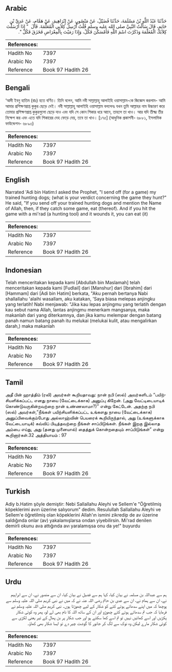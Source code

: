 ## Arabic


<div dir="rtl" lang="ar" style={{fontSize:'larger',backgroundColor:'#f8f9fa',padding:20}}>
حَدَّثَنَا عَبْدُ اللَّهِ بْنُ مَسْلَمَةَ، حَدَّثَنَا فُضَيْلٌ، عَنْ مَنْصُورٍ، عَنْ إِبْرَاهِيمَ، عَنْ هَمَّامٍ، عَنْ عَدِيِّ بْنِ حَاتِمٍ، قَالَ سَأَلْتُ النَّبِيَّ صلى الله عليه وسلم قُلْتُ أُرْسِلُ كِلاَبِي الْمُعَلَّمَةَ‏.‏ قَالَ ‏ "‏ إِذَا أَرْسَلْتَ كِلاَبَكَ الْمُعَلَّمَةَ وَذَكَرْتَ اسْمَ اللَّهِ فَأَمْسَكْنَ فَكُلْ، وَإِذَا رَمَيْتَ بِالْمِعْرَاضِ فَخَزَقَ فَكُلْ ‏"‏‏.‏
</div>
<div style={{backgroundColor:'#f8f9fa',padding:20, marginBottom: 10}}><table> <thead> <tr> <th>References:</th> <th></th> </tr> </thead> <tbody><tr><td>Hadith No</td><td>7397</td></tr><tr><td>Arabic No</td><td>7397</td></tr><tr><td>Reference</td><td>Book 97 Hadith 26</td></tr></tbody></table></div>

## Bengali


<div dir="ltr" lang="bn" style={{fontSize:'larger',backgroundColor:'#f8f9fa',padding:20}}>
‘আদী ইবনু হাতিম (রাঃ) হতে বর্ণিত। তিনি বলেন, আমি নবী সাল্লাল্লাহু আলাইহি ওয়াসাল্লাম-কে জিজ্ঞেস করলাম- আমি আমার প্রশিক্ষণপ্রাপ্ত কুকুর ছেড়ে দেই। নবী সাল্লাল্লাহু আলাইহি ওয়াসাল্লাম বললেনঃ যখন তুমি আল্লাহর নাম উচ্চারণ করে তোমার প্রশিক্ষণপ্রাপ্ত কুকুরগুলো ছেড়ে দাও এবং যদি সে কোন শিকার ধরে আনে, তাহলে তা খাও। আর যদি তীক্ষ্ম তীর নিক্ষেপ কর এবং এতে যদি শিকারের দেহ ফেড়ে দেয়, তবে তা খাও। [১৭৫] (আধুনিক প্রকাশনী- ৬৮৮১, ইসলামিক ফাউন্ডেশন- ৬৮৯৩)
</div>
<div style={{backgroundColor:'#f8f9fa',padding:20, marginBottom: 10}}><table> <thead> <tr> <th>References:</th> <th></th> </tr> </thead> <tbody><tr><td>Hadith No</td><td>7397</td></tr><tr><td>Arabic No</td><td>7397</td></tr><tr><td>Reference</td><td>Book 97 Hadith 26</td></tr></tbody></table></div>

## English


<div dir="ltr" lang="en" style={{fontSize:'larger',backgroundColor:'#f8f9fa',padding:20}}>
Narrated 'Adi bin Hatim:I asked the Prophet, "I send off (for a game) my trained hunting dogs; (what is your verdict concerning the game they hunt?" He said, "If you send off your trained hunting dogs and mention the Name of Allah, then, if they catch some game, eat (thereof). And if you hit the game with a mi'rad (a hunting tool) and it wounds it, you can eat (it)
</div>
<div style={{backgroundColor:'#f8f9fa',padding:20, marginBottom: 10}}><table> <thead> <tr> <th>References:</th> <th></th> </tr> </thead> <tbody><tr><td>Hadith No</td><td>7397</td></tr><tr><td>Arabic No</td><td>7397</td></tr><tr><td>Reference</td><td>Book 97 Hadith 26</td></tr></tbody></table></div>

## Indonesian


<div dir="ltr" lang="id" style={{fontSize:'larger',backgroundColor:'#f8f9fa',padding:20}}>
Telah menceritakan kepada kami [Abdullah bin Maslamah] telah menceritakan kepada kami [Fudlail] dari [Manshur] dari [Ibrahim] dari [Hammam] dari [Adi bin Hatim] berkata, "Aku pernah bertanya Nabi shallallahu 'alaihi wasallam, aku katakan, 'Saya biasa melepas anjingku yang terlatih! Nabi menjawab: "Jika kau lepas anjingmu yang terlatih dengan kau sebut nama Allah, lantas anjingmu menerkam mangsanya, maka makanlah dari yang diterkamnya, dan jika kamu melempar dengan batang panah namun batang panah itu melukai (melukai kulit, atau mengalirkan darah,) maka makanlah
</div>
<div style={{backgroundColor:'#f8f9fa',padding:20, marginBottom: 10}}><table> <thead> <tr> <th>References:</th> <th></th> </tr> </thead> <tbody><tr><td>Hadith No</td><td>7397</td></tr><tr><td>Arabic No</td><td>7397</td></tr><tr><td>Reference</td><td>Book 97 Hadith 26</td></tr></tbody></table></div>

## Tamil


<div dir="ltr" lang="ta" style={{fontSize:'larger',backgroundColor:'#f8f9fa',padding:20}}>
அதீ பின் ஹாத்திம் (ரலி) அவர்கள் கூறியதாவது: நான் நபி (ஸல்) அவர்களிடம் “பயிற்சியளிக்கப்பட்ட எனது நாயை (வேட்டைக்காக) அனுப்பு கிறேன். (அது வேட்டிடையாடிக் கொண்டுவருகின்றவற்றை நான் உண்ணலாமா?)” என்று கேட்டேன். அதற்கு நபி (ஸல்) அவர்கள்,”நீங்கள் பயிற்சியளிக்கப்பட்ட உங்களது நாயை (வேட்டைக்காக) அனுப்பிவைக்கும்போது அல்லாஹ்வின் பெயரைக் கூறியிருந்தால், அது (உங்களுக்காக வேட்டையாடிக்) கவ்விப் பிடித்தவற்றை நீங்கள் சாப்பிடுங்கள். நீங்கள் இறகு இல்லாத அம்பை எய்து, அது (தனது முனையால்) தைத்துக் கொன்றதையும் சாப்பிடுங்கள்” என்று கூறினார்கள்.32 அத்தியாயம் : 97
</div>
<div style={{backgroundColor:'#f8f9fa',padding:20, marginBottom: 10}}><table> <thead> <tr> <th>References:</th> <th></th> </tr> </thead> <tbody><tr><td>Hadith No</td><td>7397</td></tr><tr><td>Arabic No</td><td>7397</td></tr><tr><td>Reference</td><td>Book 97 Hadith 26</td></tr></tbody></table></div>

## Turkish


<div dir="ltr" lang="tr" style={{fontSize:'larger',backgroundColor:'#f8f9fa',padding:20}}>
Adiy b.Hatim şöyle demiştir: Nebi Sallallahu Aleyhi ve Sellem'e "Öğretilmiş köpeklerimi avın üzerine salıyorum" dedim. Resulullah Sallallahu Aleyhi ve Sellem'e öğretilmiş olan köpeklerini Allah'ın ismini zikredip de av üzerine saldığında onlar (av) yakalamışlarsa ondan yiyebilirsin. Mi'rad denilen demirli okunu ava attığında avı yaralamışsa onu da ye!" buyurdu
</div>
<div style={{backgroundColor:'#f8f9fa',padding:20, marginBottom: 10}}><table> <thead> <tr> <th>References:</th> <th></th> </tr> </thead> <tbody><tr><td>Hadith No</td><td>7397</td></tr><tr><td>Arabic No</td><td>7397</td></tr><tr><td>Reference</td><td>Book 97 Hadith 26</td></tr></tbody></table></div>

## Urdu


<div dir="rtl" lang="ur" style={{fontSize:'larger',backgroundColor:'#f8f9fa',padding:20}}>
ہم سے عبداللہ بن مسلمہ نے بیان کیا، کہا ہم سے فضیل نے بیان کیا، ان سے منصور نے، ان سے ابراہیم نے، ان سے ہمام نے، ان سے عدی بن حاتم رضی اللہ عنہ نے کہ میں نے نبی کریم صلی اللہ علیہ وسلم سے پوچھا کہ میں اپنے سدھائے ہوئے کتے کو شکار کے لیے چھوڑتا ہوں۔ نبی کریم صلی اللہ علیہ وسلم نے فرمایا کہ جب تم سدھائے ہوئے کتے چھوڑو اور ان کے ساتھ اللہ کا نام بھی لے لو، پھر وہ کوئی شکار پکڑیں اور اسے کھائیں نہیں تو تم اسے کھا سکتے ہو اور جب شکار پر بن پھال کے تیر یعنی لکڑی سے کوئی شکار مارے لیکن وہ نوک سے لگ کر جانور کا گوشت چیر دے تو ایسا شکار بھی کھاؤ۔
</div>
<div style={{backgroundColor:'#f8f9fa',padding:20, marginBottom: 10}}><table> <thead> <tr> <th>References:</th> <th></th> </tr> </thead> <tbody><tr><td>Hadith No</td><td>7397</td></tr><tr><td>Arabic No</td><td>7397</td></tr><tr><td>Reference</td><td>Book 97 Hadith 26</td></tr></tbody></table></div>